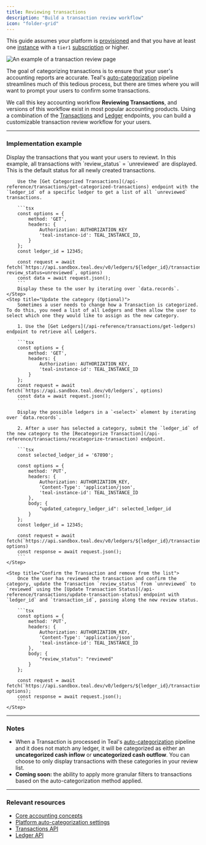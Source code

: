 ```yaml
---
title: Reviewing transactions
description: "Build a transaction review workflow"
icon: "folder-grid"
---
```

<Note> This guide assumes your platform is [provisioned](/getting_started/setup) and that you have at least one [instance](/accounting_package/add_instance) with a `tier1` 
[subscription](/accounting_package/add_instance#subscription-tier) or higher. </Note>

![An example of a transaction review page](/images/transactions-review-example.png)

The goal of categorizing transactions is to ensure that your user's accounting reports are accurate. Teal's [auto-categorization](/accounting_package/platform_gl/configuration/categorization_config) pipeline streamlines much of this tedious process, but there are times where you will want to prompt your users to confirm some transactions.

We call this key accounting workflow **Reviewing Transactions**, and versions of this workflow exist in most popular accounting products. Using a combination of the [Transactions](/api-reference/transactions/get-categorized-transactions) and [Ledger](/api-reference/transactions/get-ledgers) endpoints, you can build a customizable transaction review workflow for your users.

---

### Implementation example
<Steps>
	<Step title="Display a list of Transactions for review">
		Display the transactions that you want your users to reviewt. In this example, all transactions with `review_status` = `unreviewed` are displayed. This is the default status for all newly created transactions. 
		
		Use the [Get Categorized Transactions](/api-reference/transactions/get-categorized-transactions) endpoint with the `ledger_id` of a specific ledger to get a list of all `unreviewed` transactions.

		```tsx
		const options = {
			method: 'GET',
			headers: {
				Authorization: AUTHORIZATION_KEY
				'teal-instance-id': TEAL_INSTANCE_ID,
			}
		};
		const ledger_id = 12345;

		const request = await fetch(`https://api.sandbox.teal.dev/v0/ledgers/${ledger_id}/transactions/categories?review_status=unreviewed`, options)
		const data = await request.json();
		```
		Display these to the user by iterating over `data.records`.
	</Step>
	<Step title="Update the category (Optional)">	
		Sometimes a user needs to change how a Transaction is categorized. To do this, you need a list of all Ledgers and then allow the user to select which one they would like to assign as the new category.

		1. Use the [Get Ledgers](/api-reference/transactions/get-ledgers) endpoint to retrieve all Ledgers.

    	```tsx
    	const options = {
    		method: 'GET',
    		headers: {
    			Authorization: AUTHORIZATION_KEY,
    			'teal-instance-id': TEAL_INSTANCE_ID
    		}
    	};
    	const request = await fetch(`https://api.sandbox.teal.dev/v0/ledgers`, options)
    	const data = await request.json();
    	```
		
		Display the possible ledgers in a `<select>` element by iterating over `data.records`.

		2. After a user has selected a category, submit the `ledger_id` of the new category to the [Recategorize Transaction](/api-reference/transactions/recategorize-transaction) endpoint.

		```tsx
		const selected_ledger_id = '67890';

		const options = {
			method: 'PUT',
			headers: {
				Authorization: AUTHORIZATION_KEY,
				'Content-Type': 'application/json',
				'teal-instance-id': TEAL_INSTANCE_ID
			},
			body: {
				"updated_category_ledger_id": selected_ledger_id
			}
		};
		const ledger_id = 12345;

		const request = await fetch(`https://api.sandbox.teal.dev/v0/ledgers/${ledger_id}/transactions/${transaction_id}/categories`, options)
		const response = await request.json();
		```
    </Step>

	<Step title="Confirm the Transaction and remove from the list">
		Once the user has reviewed the transaction and confirm the category, update the Transaction `review_status` from `unreviewed` to `reviewed` using the [Update Transaction Status](/api-reference/transactions/update-transaction-status) endpoint with `ledger_id` and `transaction_id`, passing along the new review status.

		```tsx
		const options = {
			method: 'PUT',
			headers: {
				Authorization: AUTHORIZATION_KEY,
				'Content-Type': 'application/json',
				'teal-instance-id': TEAL_INSTANCE_ID
			},
			body: {
				"review_status": "reviewed"
			}
		};

		const request = await fetch(`https://api.sandbox.teal.dev/v0/ledgers/${ledger_id}/transactions/${transaction_id}`, options);
		const response = await request.json();
		```
	</Step>
</Steps>

---

### Notes
- When a Transaction is processed in Teal's [auto-categorization](/accounting_package/platform_gl/configuration/categorization_config) pipeline and it does not 
match any ledger, it will be categorized as either an **uncategorized cash inflow** or **uncategorized cash outflow**. You can choose to only display transactions with these categories in your review list. 
- **Coming soon:** the ability to apply more granular filters to transactions based on the auto-categorization method applied. 

---

### Relevant resources

- [Core accounting concepts](/accounting_package/platform_gl/core_accounting_concepts)
- [Platform auto-categorization settings](https://developer.teal.dev/auto_categorization)
- [Transactions API](/api-reference/transactions/get-categorized-transactions)
- [Ledger API](/api-reference/transactions/get-ledgers)
